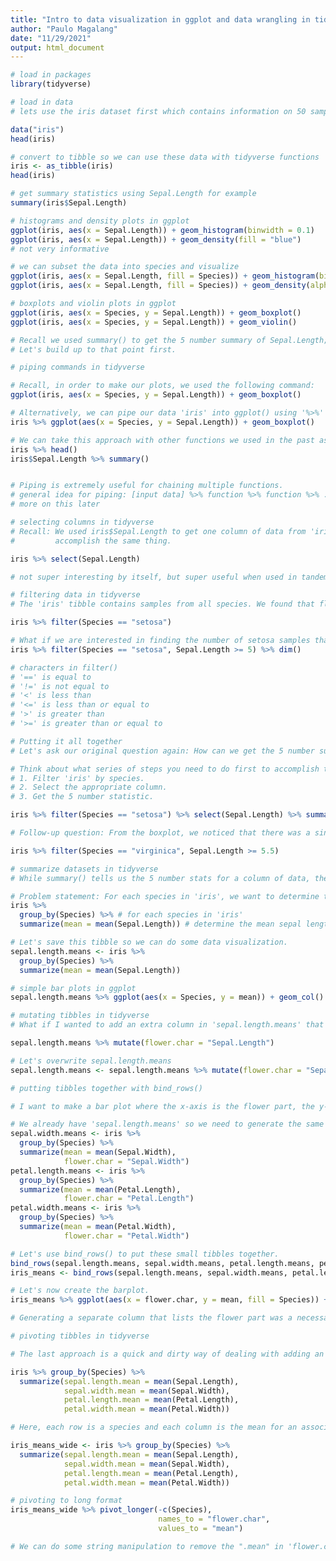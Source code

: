 ```yaml
---
title: "Intro to data visualization in ggplot and data wrangling in tidyverse"
author: "Paulo Magalang"
date: "11/29/2021"
output: html_document
---
```


```r
# load in packages
library(tidyverse)
```

```r
# load in data
# lets use the iris dataset first which contains information on 50 samples of I. setosa, I. virginica, and I. versicolor

data("iris")
head(iris)
```


```r
# convert to tibble so we can use these data with tidyverse functions
iris <- as_tibble(iris)
head(iris)
```


```r
# get summary statistics using Sepal.Length for example
summary(iris$Sepal.Length)
```


```r
# histograms and density plots in ggplot
ggplot(iris, aes(x = Sepal.Length)) + geom_histogram(binwidth = 0.1)
ggplot(iris, aes(x = Sepal.Length)) + geom_density(fill = "blue")
# not very informative

# we can subset the data into species and visualize
ggplot(iris, aes(x = Sepal.Length, fill = Species)) + geom_histogram(binwidth = 0.1)
ggplot(iris, aes(x = Sepal.Length, fill = Species)) + geom_density(alpha = 0.5)
```

```r
# boxplots and violin plots in ggplot
ggplot(iris, aes(x = Species, y = Sepal.Length)) + geom_boxplot()
ggplot(iris, aes(x = Species, y = Sepal.Length)) + geom_violin()
```

```r
# Recall we used summary() to get the 5 number summary of Sepal.Length; however, we found that Sepal.Length is dependent on species.
# Let's build up to that point first.

```

```r
# piping commands in tidyverse

# Recall, in order to make our plots, we used the following command:
ggplot(iris, aes(x = Species, y = Sepal.Length)) + geom_boxplot()

# Alternatively, we can pipe our data 'iris' into ggplot() using '%>%'
iris %>% ggplot(aes(x = Species, y = Sepal.Length)) + geom_boxplot()

# We can take this approach with other functions we used in the past as well.
iris %>% head()
iris$Sepal.Length %>% summary()


# Piping is extremely useful for chaining multiple functions.
# general idea for piping: [input data] %>% function %>% function %>% ...
# more on this later
```


```r
# selecting columns in tidyverse
# Recall: We used iris$Sepal.Length to get one column of data from 'iris'. We can also use select() to
#         accomplish the same thing.

iris %>% select(Sepal.Length)

# not super interesting by itself, but super useful when used in tandem with other functions
```

```r
# filtering data in tidyverse
# The 'iris' tibble contains samples from all species. We found that flower characteristics are dependent on the species, so let's subset the datset into their species.

iris %>% filter(Species == "setosa")

# What if we are interested in finding the number of setosa samples that have a Sepal.Length greater than or equal to 5?
iris %>% filter(Species == "setosa", Sepal.Length >= 5) %>% dim()

# characters in filter()
# '==' is equal to
# '!=' is not equal to
# '<' is less than
# '<=' is less than or equal to
# '>' is greater than
# '>=' is greater than or equal to
```

```r
# Putting it all together
# Let's ask our original question again: How can we get the 5 number summary of Sepal.Length for each species?

# Think about what series of steps you need to do first to accomplish this:
# 1. Filter 'iris' by species.
# 2. Select the appropriate column.
# 3. Get the 5 number statistic.

iris %>% filter(Species == "setosa") %>% select(Sepal.Length) %>% summary()

# Follow-up question: From the boxplot, we noticed that there was a single outlier in the Sepal.Length in virginica. How can we filter that sample out of our dataset?

iris %>% filter(Species == "virginica", Sepal.Length >= 5.5)
```

```r
# summarize datasets in tidyverse
# While summary() tells us the 5 number stats for a column of data, the output is not easily readable as a tibble. Instead, we can use summarize() to get summary statistics and save them as a tibble.

# Problem statement: For each species in 'iris', we want to determine the mean sepal length.
iris %>%
  group_by(Species) %>% # for each species in 'iris'
  summarize(mean = mean(Sepal.Length)) # determine the mean sepal length

# Let's save this tibble so we can do some data visualization.
sepal.length.means <- iris %>%
  group_by(Species) %>%
  summarize(mean = mean(Sepal.Length))
```

```r
# simple bar plots in ggplot
sepal.length.means %>% ggplot(aes(x = Species, y = mean)) + geom_col()
```

```r
# mutating tibbles in tidyverse
# What if I wanted to add an extra column in 'sepal.length.means' that states the flower characteristc? We can add columns to existing tibbles with mutate().

sepal.length.means %>% mutate(flower.char = "Sepal.Length")

# Let's overwrite sepal.length.means
sepal.length.means <- sepal.length.means %>% mutate(flower.char = "Sepal.Length")
```

```r
# putting tibbles together with bind_rows()

# I want to make a bar plot where the x-axis is the flower part, the y-axis is the mean, and display the mean for each species at a given flower characteristic.

# We already have 'sepal.length.means' so we need to generate the same summaries for each flower characteristic now.
sepal.width.means <- iris %>%
  group_by(Species) %>%
  summarize(mean = mean(Sepal.Width),
            flower.char = "Sepal.Width")
petal.length.means <- iris %>%
  group_by(Species) %>%
  summarize(mean = mean(Petal.Length),
            flower.char = "Petal.Length")
petal.width.means <- iris %>%
  group_by(Species) %>%
  summarize(mean = mean(Petal.Width),
            flower.char = "Petal.Width")

# Let's use bind_rows() to put these small tibbles together.
bind_rows(sepal.length.means, sepal.width.means, petal.length.means, petal.width.means)
iris_means <- bind_rows(sepal.length.means, sepal.width.means, petal.length.means, petal.width.means) # save the tibble

# Let's now create the barplot.
iris_means %>% ggplot(aes(x = flower.char, y = mean, fill = Species)) + geom_col(position = "dodge")

# Generating a separate column that lists the flower part was a necessary step because it allows us to visualize more than one category in our plots.
```





```r
# pivoting tibbles in tidyverse

# The last approach is a quick and dirty way of dealing with adding an extra column of data. However, it can quickly become time consuming in larger datasets since we would need to generate small tibbles for each category. Instead, we can pivot the tibble. Take this summarized tibble as an example:

iris %>% group_by(Species) %>%
  summarize(sepal.length.mean = mean(Sepal.Length),
            sepal.width.mean = mean(Sepal.Width),
            petal.length.mean = mean(Petal.Length),
            petal.width.mean = mean(Petal.Width))

# Here, each row is a species and each column is the mean for an associated flower characteristic. We can pivot this tibble such that each row has one observation (in this case, it would be a mean) and a new column is created that describes the flower characteristic (aka long format).

iris_means_wide <- iris %>% group_by(Species) %>%
  summarize(sepal.length.mean = mean(Sepal.Length),
            sepal.width.mean = mean(Sepal.Width),
            petal.length.mean = mean(Petal.Length),
            petal.width.mean = mean(Petal.Width))

# pivoting to long format
iris_means_wide %>% pivot_longer(-c(Species),
                                 names_to = "flower.char",
                                 values_to = "mean")

# We can do some string manipulation to remove the ".mean" in 'flower.char', but that is outside the scope of these sessions.
```







